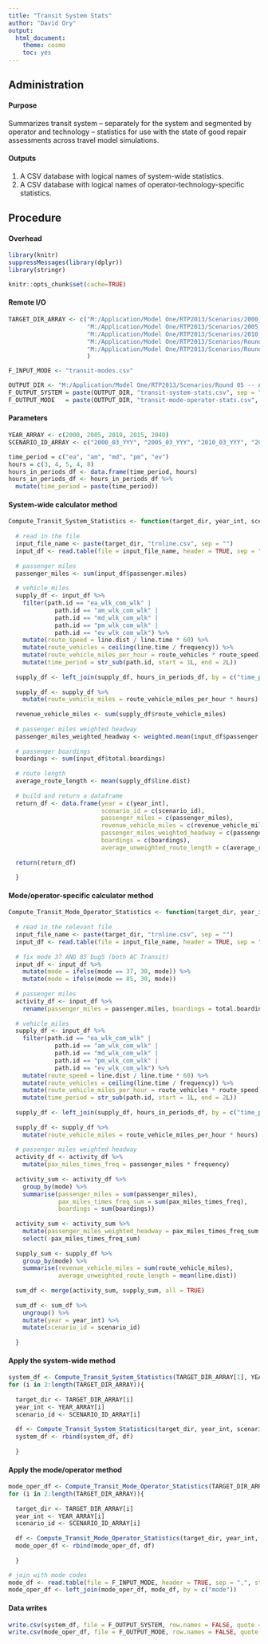 ```yaml
---
title: "Transit System Stats"
author: "David Ory"
output: 
  html_document:
    theme: cosmo
    toc: yes
---
```



## Administration

#### Purpose
Summarizes transit system -- separately for the system and segmented by operator and technology -- statistics for use with the state of good repair assessments across travel model simulations. 

#### Outputs
1.  A CSV database with logical names of system-wide statistics.
2.  A CSV database with logical names of operator-technology-specific statistics.

## Procedure

#### Overhead
```r
library(knitr)
suppressMessages(library(dplyr))
library(stringr)
```

```r
knitr::opts_chunk$set(cache=TRUE)
```

#### Remote I/O
```r
TARGET_DIR_ARRAY <- c("M:/Application/Model One/RTP2013/Scenarios/2000_03_YYY/OUTPUT/trn/",
                      "M:/Application/Model One/RTP2013/Scenarios/2005_03_YYY/OUTPUT/trn/",
                      "M:/Application/Model One/RTP2013/Scenarios/2010_03_YYY/OUTPUT/trn/",
                      "M:/Application/Model One/RTP2013/Scenarios/Round 05 -- Final/2015_03_116/OUTPUT/trn/",
                      "M:/Application/Model One/RTP2013/Scenarios/Round 05 -- Final/2040_03_116/OUTPUT/trn/"
                      )

F_INPUT_MODE <- "transit-modes.csv"

OUTPUT_DIR <- "M:/Application/Model One/RTP2013/Scenarios/Round 05 -- Across Scenarios/bespoke/"
F_OUTPUT_SYSTEM = paste(OUTPUT_DIR, "transit-system-stats.csv", sep = "")
F_OUTPUT_MODE   = paste(OUTPUT_DIR, "transit-mode-operator-stats.csv", sep = "")
```

#### Parameters
```r
YEAR_ARRAY <- c(2000, 2005, 2010, 2015, 2040)
SCENARIO_ID_ARRAY <- c("2000_03_YYY", "2005_03_YYY", "2010_03_YYY", "2015_03_116", "2040_03_116")

time_period = c("ea", "am", "md", "pm", "ev")
hours = c(3, 4, 5, 4, 8)
hours_in_periods_df <- data.frame(time_period, hours)
hours_in_periods_df <- hours_in_periods_df %>%
  mutate(time_period = paste(time_period))

```

#### System-wide calculator method
```r
Compute_Transit_System_Statistics <- function(target_dir, year_int, scenario_id) {
  
  # read in the file
  input_file_name <- paste(target_dir, "trnline.csv", sep = "")
  input_df <- read.table(file = input_file_name, header = TRUE, sep = ",", stringsAsFactors = FALSE)
  
  # passenger miles
  passenger_miles <- sum(input_df$passenger.miles)
  
  # vehicle_miles
  supply_df <- input_df %>%
    filter(path.id == "ea_wlk_com_wlk" | 
             path.id == "am_wlk_com_wlk" | 
             path.id == "md_wlk_com_wlk" | 
             path.id == "pm_wlk_com_wlk" | 
             path.id == "ev_wlk_com_wlk") %>%
    mutate(route_speed = line.dist / line.time * 60) %>%
    mutate(route_vehicles = ceiling(line.time / frequency)) %>%
    mutate(route_vehicle_miles_per_hour = route_vehicles * route_speed) %>%
    mutate(time_period = str_sub(path.id, start = 1L, end = 2L))
  
  supply_df <- left_join(supply_df, hours_in_periods_df, by = c("time_period"))
  
  supply_df <- supply_df %>%
    mutate(route_vehicle_miles = route_vehicle_miles_per_hour * hours)
  
  revenue_vehicle_miles <- sum(supply_df$route_vehicle_miles)
  
  # passenger miles weighted headway
  passenger_miles_weighted_headway <- weighted.mean(input_df$passenger.miles, input_df$frequency)
  
  # passenger boardings
  boardings <- sum(input_df$total.boardings)
  
  # route length
  average_route_length <- mean(supply_df$line.dist)
  
  # build and return a dataframe
  return_df <- data.frame(year = c(year_int), 
                          scenario_id = c(scenario_id), 
                          passenger_miles = c(passenger_miles),
                          revenue_vehicle_miles = c(revenue_vehicle_miles),
                          passenger_miles_weighted_headway = c(passenger_miles_weighted_headway),
                          boardings = c(boardings),
                          average_unweighted_route_length = c(average_route_length))
  
  return(return_df)
  
  }


```

#### Mode/operator-specific calculator method
```r
Compute_Transit_Mode_Operator_Statistics <- function(target_dir, year_int, scenario_id) {
  
  # read in the relevant file
  input_file_name <- paste(target_dir, "trnline.csv", sep = "")
  input_df <- read.table(file = input_file_name, header = TRUE, sep = ",", stringsAsFactors = FALSE)
  
  # fix mode 37 AND 85 bugS (both AC Transit)
  input_df <- input_df %>%
    mutate(mode = ifelse(mode == 37, 30, mode)) %>%
    mutate(mode = ifelse(mode == 85, 30, mode))
  
  # passenger miles
  activity_df <- input_df %>%
    rename(passenger_miles = passenger.miles, boardings = total.boardings)
  
  # vehicle_miles
  supply_df <- input_df %>%
    filter(path.id == "ea_wlk_com_wlk" | 
             path.id == "am_wlk_com_wlk" | 
             path.id == "md_wlk_com_wlk" | 
             path.id == "pm_wlk_com_wlk" | 
             path.id == "ev_wlk_com_wlk") %>%
    mutate(route_speed = line.dist / line.time * 60) %>%
    mutate(route_vehicles = ceiling(line.time / frequency)) %>%
    mutate(route_vehicle_miles_per_hour = route_vehicles * route_speed) %>%
    mutate(time_period = str_sub(path.id, start = 1L, end = 2L))
  
  supply_df <- left_join(supply_df, hours_in_periods_df, by = c("time_period"))
  
  supply_df <- supply_df %>%
    mutate(route_vehicle_miles = route_vehicle_miles_per_hour * hours)
  
  # passenger miles weighted headway
  activity_df <- activity_df %>%
    mutate(pax_miles_times_freq = passenger_miles * frequency)
  
  activity_sum <- activity_df %>%
    group_by(mode) %>%
    summarise(passenger_miles = sum(passenger_miles),
              pax_miles_times_freq_sum = sum(pax_miles_times_freq),
              boardings = sum(boardings))
  
  activity_sum <- activity_sum %>%
    mutate(passenger_miles_weighted_headway = pax_miles_times_freq_sum / passenger_miles) %>%
    select(-pax_miles_times_freq_sum)
  
  supply_sum <- supply_df %>%
    group_by(mode) %>%
    summarise(revenue_vehicle_miles = sum(route_vehicle_miles),
              average_unweighted_route_length = mean(line.dist))
  
  sum_df <- merge(activity_sum, supply_sum, all = TRUE) 
  
  sum_df <- sum_df %>%
    ungroup() %>%
    mutate(year = year_int) %>%
    mutate(scenario_id = scenario_id)
  
  } 

```

#### Apply the system-wide method
```r
system_df <- Compute_Transit_System_Statistics(TARGET_DIR_ARRAY[1], YEAR_ARRAY[1], SCENARIO_ID_ARRAY[1])
for (i in 2:length(TARGET_DIR_ARRAY)){
  
  target_dir <- TARGET_DIR_ARRAY[i]
  year_int <- YEAR_ARRAY[i]
  scenario_id <- SCENARIO_ID_ARRAY[i]
  
  df <- Compute_Transit_System_Statistics(target_dir, year_int, scenario_id)
  system_df <- rbind(system_df, df)
  
  }

```

#### Apply the mode/operator method
```r
mode_oper_df <- Compute_Transit_Mode_Operator_Statistics(TARGET_DIR_ARRAY[1], YEAR_ARRAY[1], SCENARIO_ID_ARRAY[1])
for (i in 2:length(TARGET_DIR_ARRAY)){
  
  target_dir <- TARGET_DIR_ARRAY[i]
  year_int <- YEAR_ARRAY[i]
  scenario_id <- SCENARIO_ID_ARRAY[i]
  
  df <- Compute_Transit_Mode_Operator_Statistics(target_dir, year_int, scenario_id)
  mode_oper_df <- rbind(mode_oper_df, df)
  
  }

# join with mode codes
mode_df <- read.table(file = F_INPUT_MODE, header = TRUE, sep = ",", stringsAsFactors = FALSE)
mode_oper_df <- left_join(mode_oper_df, mode_df, by = c("mode"))

```

#### Data writes
```r
write.csv(system_df, file = F_OUTPUT_SYSTEM, row.names = FALSE, quote = F)
write.csv(mode_oper_df, file = F_OUTPUT_MODE, row.names = FALSE, quote = F)
```

